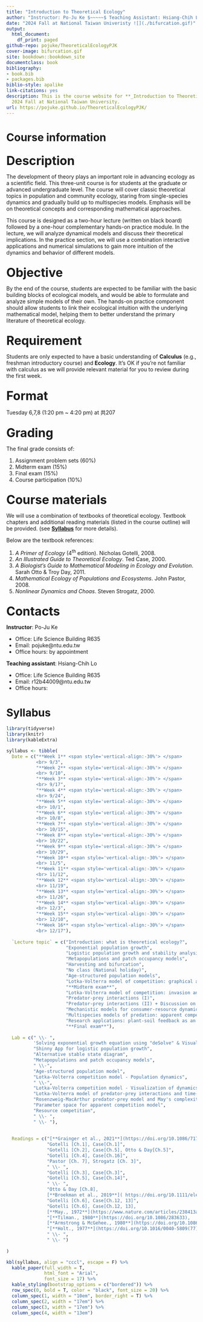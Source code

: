 ```yaml
--- 
title: "Introduction to Theoretical Ecology"
author: "Instructor: Po-Ju Ke $~~~~~$ Teaching Assistant: Hsiang-Chih Lo"
date: "2024 Fall at National Taiwan Univeristy ![](./bifurcation.gif)"
output:
  html_document:
    df_print: paged
github-repo: pojuke/TheoreticalEcologyPJK
cover-image: bifurcation.gif
site: bookdown::bookdown_site
documentclass: book
bibliography:
- book.bib
- packages.bib
biblio-style: apalike
link-citations: yes
description: This is the course website for **_Introduction to Theoretical Ecology_**
  2024 Fall at National Taiwan University.
url: https://pojuke.github.io/TheoreticalEcologyPJK/
---
```

# Course information{-}
<p style = "font-size: 24pt; margin-bottom: 5px; margin-top: 25px"> **Description** </p> The development of theory plays an important role in advancing ecology as a scientific field. This three-unit course is for students at the graduate or advanced undergraduate level. The course will cover classic theoretical topics in population and community ecology, staring from single-species dynamics and gradually build up to multispecies models. Emphasis will be on theoretical concepts and corresponding mathematical approaches.

This course is designed as a two-hour lecture (written on black board) followed by a one-hour complementary hands-on practice module. In the lecture, we will analyze dynamical models and discuss their theoretical implications. In the practice section, we will use a combination interactive applications and numerical simulations to gain more intuition of the dynamics and behavior of different models. 

<p style = "font-size: 24pt; margin-bottom: 5px; margin-top: 25px"> **Objective** </p>
By the end of the course, students are expected to be familiar with the basic building blocks of ecological models, and would be able to formulate and analyze simple models of their own. The hands-on practice component should allow students to link their ecological intuition with the underlying mathematical model, helping them to better understand the primary literature of theoretical ecology. 

<p style = "font-size: 24pt; margin-bottom: 5px; margin-top: 25px"> **Requirement** </p>
Students are only expected to have a basic understanding of **Calculus** (e.g., freshman introductory course) and **Ecology**. It's OK if you're not familiar with calculus as we will provide relevant material for you to review during the first week.

<p style = "font-size: 24pt; margin-bottom: 5px; margin-top: 25px"> **Format** </p>
Tuesday 6,7,8 (1:20 pm ~ 4:20 pm) at 共207


<p style = "font-size: 24pt; margin-bottom: 5px; margin-top: 25px"> **Grading** </p>
The final grade consists of:

(1) Assignment problem sets (60%)
(2) Midterm exam (15%)
(3) Final exam (15%)
(4) Course participation (10%)

<p style = "font-size: 24pt; margin-bottom: 5px; margin-top: 25px"> **Course materials** </p>
We will use a combination of textbooks of theoretical ecology. Textbook chapters and additional reading materials (listed in the course outline) will be provided. (see [**Syllabus**](https://pojuke.github.io/TheoreticalEcologyPJK/syllabus.html) for more details).

Below are the textbook references:

(1) *A Primer of Ecology* (4^th^ edition). Nicholas Gotelli, 2008. 
(2) *An Illustrated Guide to Theoretical Ecology*. Ted Case, 2000. 
(3) *A Biologist's Guide to Mathematical Modeling in Ecology and Evolution*. Sarah Otto & Troy Day, 2011. 
(4) *Mathematical Ecology of Populations and Ecosystems*. John Pastor, 2008. 
(5) *Nonlinear Dynamics and Choas*. Steven Strogatz, 2000.


<p style = "font-size: 24pt; margin-bottom: 5px; margin-top: 25px"> **Contacts** </p>
**Instructor**: Po-Ju Ke

- Office: Life Science Building R635
- Email: pojuke@ntu.edu.tw
- Office hours: by appointment

**Teaching assistant**: Hsiang-Chih Lo

- Office: Life Science Building R635
- Email: r12b44009@ntu.edu.tw
- Office hours: 


# Syllabus {-}
```r
library(tidyverse)
library(knitr)
library(kableExtra)

syllabus <- tibble(
  Date = c("**Week 1** <span style='vertical-align:-30%'> </span>
           <br> 9/3",
           "**Week 2** <span style='vertical-align:-30%'> </span>
           <br> 9/10",
           "**Week 3** <span style='vertical-align:-30%'> </span>
           <br> 9/17",
           "**Week 4** <span style='vertical-align:-30%'> </span>
           <br> 9/24",
           "**Week 5** <span style='vertical-align:-30%'> </span>
           <br> 10/1",
           "**Week 6** <span style='vertical-align:-30%'> </span>
           <br> 10/8",
           "**Week 7** <span style='vertical-align:-30%'> </span>
           <br> 10/15",
           "**Week 8** <span style='vertical-align:-30%'> </span>
           <br> 10/22",
           "**Week 9** <span style='vertical-align:-30%'> </span>
           <br> 10/29",
           "**Week 10** <span style='vertical-align:-30%'> </span>
           <br> 11/5",
           "**Week 11** <span style='vertical-align:-30%'> </span>
           <br> 11/12",
           "**Week 12** <span style='vertical-align:-30%'> </span>
           <br> 11/19",
           "**Week 13** <span style='vertical-align:-30%'> </span>
           <br> 11/26",
           "**Week 14** <span style='vertical-align:-30%'> </span>
           <br> 12/3",
           "**Week 15** <span style='vertical-align:-30%'> </span>
           <br> 12/10",
           "**Week 16** <span style='vertical-align:-30%'> </span>
           <br> 12/17"),
  
  `Lecture topic` = c("Introduction: what is theoretical ecology?",
                      "Exponential population growth",
                      "Logistic population growth and stability analysis",
                      "Metapopulations and patch occupancy models",
                      "Harvesting and bifurcation",
                      "No class (National holiday)",
                      "Age-structured population models",
                      "Lotka-Volterra model of competition: graphical analysis",
                      "**Midterm exam**",
                      "Lotka-Volterra model of competition: invasion analysis and linear stability analysis",
                      "Predator-prey interactions (I)",
                      "Predator-prey interactions (II) + Discussion on May (1972)",
                      "Mechanistic models for consumer-resource dynamics",
                      "Multispecies models of predation: apparent competition",
                      "Research applcations: plant-soil feedback as an example",
                      "**Final exam**"),
    
  Lab = c(" \\- ",
          'Solving exponential growth equation using "deSolve" & Visualization',
          "Shinny App for logistic population growth",
          "Alternative stable state diagram",
          "Metapopulations and patch occupancy models",
          " \\-",
          "Age-structured population model",
          "Lotka-Volterra competition model - Population dynamics",
          " \\-",
          "Lotka-Volterra competition model - Visualization of dynamics with complex eigenvalues",
          "Lotka-Volterra model of predator-prey interactions and time-scale separation",
          "Rosenzweig-MacArthur predator-prey model and May's complexity-stability relationship",
          "Parameter space for apparent competition model",
          "Resource competition",
          " \\- ",
          " \\- "),
    
    
  Readings = c("[**Grainger et al., 2021**](https://doi.org/10.1086/717206)",
               "Gotelli [Ch.1], Case[Ch.1]",
               "Gotelli [Ch.2], Case[Ch.5], Otto & Day[Ch.5]",
               "Gotelli [Ch.4], Case[Ch.16]",
               "Pastor [Ch. 7], Strogatz [Ch. 3]",
               " \\- ",
               "Gotelli [Ch.3], Case[Ch.3]",
               "Gotelli [Ch.5], Case[Ch.14]",
               " \\- ",
               "Otto & Day [Ch.8], 
               [**Broekman et al., 2019**]( https://doi.org/10.1111/ele.13349)",
               "Gotelli [Ch.6], Case[Ch.12, 13]",
               "Gotelli [Ch.6], Case[Ch.12, 13], 
               [**May., 1972**](https://www.nature.com/articles/238413a0)",
               "[**Tilman., 1980**](https://doi.org/10.1086/283633),
               [**Armstrong & McGehee., 1980**](https://doi.org/10.1086/283553)",
               "[**Holt., 1977**](https://doi.org/10.1016/0040-5809(77)90042-9)",
               " \\- ",
               " \\- ")  
  
)

kbl(syllabus, align = "cccl", escape = F) %>%  
  kable_paper(full_width = T, 
              html_font = "Arial",
              font_size = 17) %>%
  kable_styling(bootstrap_options = c("bordered")) %>%
  row_spec(0, bold = T, color = "black", font_size = 20) %>%
  column_spec(1, width = "10em", border_right = T) %>%
  column_spec(2, width = "17em") %>%
  column_spec(3, width = "17em") %>%
  column_spec(4, width = "13em")

```


